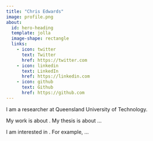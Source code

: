 ```yaml
---
title: "Chris Edwards"
image: profile.png
about:
  id: hero-heading
  template: jolla
  image-shape: rectangle
  links:
    - icon: twitter
      text: Twitter
      href: https://twitter.com
    - icon: linkedin
      text: LinkedIn
      href: https://linkedin.com
    - icon: github
      text: Github
      href: https://github.com
---
```


::: {#hero-heading}

I am a researcher at Queensland University of Technology. 

My work is about . My thesis is about ...

I am interested in . For example, ...


:::

